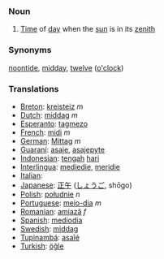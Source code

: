 === Noun ===

# [[Time]] of [[day]] when the [[sun]] is in its [[zenith]]

=== Synonyms ===
[[noontide]], [[midday]], [[twelve]] ([[o'clock]])

=== Translations ===
*[[Breton]]: [[kreisteiz]] ''m''
*[[Dutch]]: [[middag]] ''m''
*[[Esperanto]]: [[tagmezo]]
*[[French]]: [[midi]] ''m''
*[[German]]: [[Mittag]] ''m''
*[[Guaraní]]: [[asaje]], [[asajepyte]]
*[[Indonesian]]: [[tengah]] [[hari]]
*[[Interlingua]]: [[mediedie]], [[meridie]]
*[[Italian]]: [[]]
*[[Japanese]]: [[正午]] ([[しょうご]], shōgo)
*[[Polish]]: [[południe]] ''n''
*[[Portuguese]]: [[meio-dia]] ''m''
*[[Romanian]]: [[amiază]] ''f''
*[[Spanish]]: [[mediodia]]
*[[Swedish]]: [[middag]]
*[[Tupinambá]]: [[asaîé]]
*[[Turkish]]: [[öğle]]